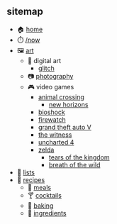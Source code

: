 ## sitemap

<section className="content">

- 🏠 [home](/)
- ⏱️ [/now](/now)
- 🖼️ [art](/art)
  - 📀 digital art
    - [glitch](/glitch)
  - 📷 [photography](/photography)
  - 🎮 video games
    - [animal crossing](/animal-crossing)
      - [new horizons](/animal-crossing/new-horizons)
    - [bioshock](/bioshock)
    - [firewatch](/firewatch)
    - [grand theft auto V](/grand-theft-auto-v)
    - [the witness](/the-witness)
    - [uncharted 4](/uncharted-4)
    - [zelda](/zelda)
      - [tears of the kingdom](/zelda/tears-of-the-kingdom)
      - [breath of the wild](/zelda/breath-of-the-wild)
- 📝 [lists](/lists)
- 🍙 [recipes](/recipes)
  - 🍱 [meals](/recipes/meals)
  - 🍸 [cocktails](/recipes/cocktails)
  - 🍰 [baking](/recipes/baking)
  - 🛒 [ingredients](/recipes/ingredients)

</section>
